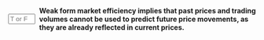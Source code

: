::: {.question-block}

<form onsubmit="event.preventDefault(); checkAnswerBox('module5_tf_q15','T')" style="display: flex; align-items: center; gap: 8px;">
<input type="text" id="module5_tf_q15" name="module5_tf_q15" maxlength="1" placeholder="T or F" style="width: 55px;" data-correct-answer="T" /> 
<label for="module5_tf_q15"><strong>Weak form market efficiency implies that past prices and trading volumes cannot be used to predict future price movements, as they are already reflected in current prices.</strong></label>
</form>

<div id="feedback-module5_tf_q15" class="feedback" data-status="" style="display:none;">
This is TRUE In weak-form efficiency, past prices already reflect all available information. Returns follow a random walk, so technical analysis cannot systematically predict future movements.
</div>

:::

